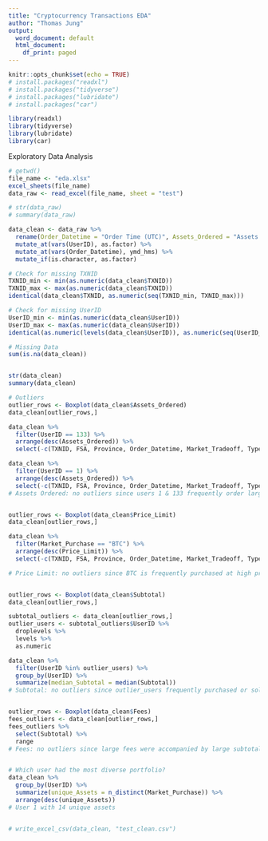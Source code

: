 ```yaml
---
title: "Cryptocurrency Transactions EDA"
author: "Thomas Jung"
output:
  word_document: default
  html_document:
    df_print: paged
---
```


```r
knitr::opts_chunk$set(echo = TRUE)
# install.packages("readxl")
# install.packages("tidyverse")
# install.packages("lubridate")
# install.packages("car")

library(readxl)
library(tidyverse)
library(lubridate)
library(car)
```

Exploratory Data Analysis
```r
# getwd()
file_name <- "eda.xlsx"
excel_sheets(file_name)
data_raw <- read_excel(file_name, sheet = "test")

# str(data_raw)
# summary(data_raw)

data_clean <- data_raw %>%
  rename(Order_Datetime = "Order Time (UTC)", Assets_Ordered = "Assets Ordered", Assets_Requested = "Assets Requested", Price_Limit = "Price Limit") %>%
  mutate_at(vars(UserID), as.factor) %>%
  mutate_at(vars(Order_Datetime), ymd_hms) %>%
  mutate_if(is.character, as.factor)

# Check for missing TXNID
TXNID_min <- min(as.numeric(data_clean$TXNID))
TXNID_max <- max(as.numeric(data_clean$TXNID))
identical(data_clean$TXNID, as.numeric(seq(TXNID_min, TXNID_max)))

# Check for missing UserID
UserID_min <- min(as.numeric(data_clean$UserID))
UserID_max <- max(as.numeric(data_clean$UserID))
identical(as.numeric(levels(data_clean$UserID)), as.numeric(seq(UserID_min, UserID_max)))

# Missing Data
sum(is.na(data_clean))


str(data_clean)
summary(data_clean)

# Outliers
outlier_rows <- Boxplot(data_clean$Assets_Ordered)
data_clean[outlier_rows,]

data_clean %>%
  filter(UserID == 133) %>%
  arrange(desc(Assets_Ordered)) %>%
  select(-c(TXNID, FSA, Province, Order_Datetime, Market_Tradeoff, Type, Side, Assets_Requested))

data_clean %>%
  filter(UserID == 1) %>%
  arrange(desc(Assets_Ordered)) %>%
  select(-c(TXNID, FSA, Province, Order_Datetime, Market_Tradeoff, Type, Side, Assets_Requested))
# Assets Ordered: no outliers since users 1 & 133 frequently order large amounts of assets at very low price, resulting in small subtotals.


outlier_rows <- Boxplot(data_clean$Price_Limit)
data_clean[outlier_rows,]

data_clean %>%
  filter(Market_Purchase == "BTC") %>%
  arrange(desc(Price_Limit)) %>%
  select(-c(TXNID, FSA, Province, Order_Datetime, Market_Tradeoff, Type, Side, Assets_Requested))

# Price Limit: no outliers since BTC is frequently purchased at high price, and price limit can be set higher than market price by users


outlier_rows <- Boxplot(data_clean$Subtotal)
data_clean[outlier_rows,]

subtotal_outliers <- data_clean[outlier_rows,]
outlier_users <- subtotal_outliers$UserID %>%
  droplevels %>%
  levels %>%
  as.numeric

data_clean %>%
  filter(UserID %in% outlier_users) %>%
  group_by(UserID) %>%
  summarize(median_Subtotal = median(Subtotal))
# Subtotal: no outliers since outlier_users frequently purchased or sold large sums of assets, and because most of the transactions involved BTC


outlier_rows <- Boxplot(data_clean$Fees)
fees_outliers <- data_clean[outlier_rows,]
fees_outliers %>%
  select(Subtotal) %>%
  range
# Fees: no outliers since large fees were accompanied by large subtotals


# Which user had the most diverse portfolio?
data_clean %>%
  group_by(UserID) %>%
  summarize(unique_Assets = n_distinct(Market_Purchase)) %>%
  arrange(desc(unique_Assets))
# User 1 with 14 unique assets


# write_excel_csv(data_clean, "test_clean.csv")
```